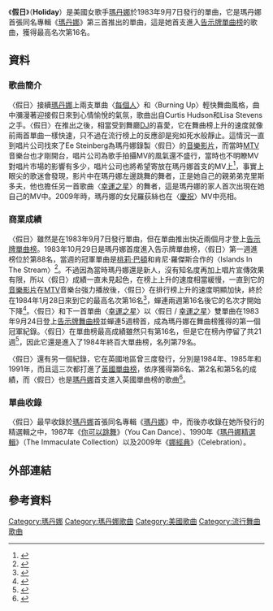 {{noteTA
|2=zh-cn:麦当娜; zh-hk:麥當娜; zh-tw:瑪丹娜;
|G1=Show
}}
{{Infobox single
| Name           = 假日<br />Holiday
| Cover          = Madonna-holiday-1983-us-vinyl.jpg
| Alt            = 
| Caption        = 美国乙烯单
| Border         = yes
| Artist         = [[瑪丹娜|瑪丹娜]]
| Album          = [[麥當娜_(專輯)|瑪丹娜]]
| B-side         = {{flat list|
* "I Know It"
* "Think of Me" <small>(UK)</small>
* "[[True_Blue_(麥當娜歌曲)|True Blue]]" <small>(UK, 1991)</small>}}
| Released       = 1983年9月7日
| Format         = {{flat list|
*7"
*12"
*[[CD|CD]]
}}
| Recorded       = 1983年2月
| Length         = 6:08
| Genre          = [[舞曲|舞曲]]
| Label          = {{flat list|
* [[Sire唱片公司|Sire唱片公司]]
* [[華納兄弟唱片公司|華納兄弟唱片公司]]
}}
| Writer         = {{flat list|
* Curtis Hudson
* Lisa Stevens
}}
| Producer       = John "Jellybean" Benitez
| Misc = 
| Last single    = {{ubl|"[[Burning_Up_(Madonna_song)|Burning Up]]"|(1983)}}
| This single    = {{ubl|"'''Holiday'''"|(1983)}}
| Next single    = {{ubl|"[[Lucky_Star_(歌曲)|Lucky Star]]"|(1983)}}
}}
《'''假日'''》（'''Holiday'''）是美國女歌手[[瑪丹娜|瑪丹娜]]於1983年9月7日發行的單曲，它是瑪丹娜首張同名專輯《[[麥當娜_(專輯)|瑪丹娜]]》第三首推出的單曲，這是她首支進入[[Billboard_Hot_100|告示牌單曲榜]]的歌曲，獲得最高名次第16名。
== 資料 ==
=== 歌曲簡介 ===
〈假日〉接續[[瑪丹娜|瑪丹娜]]上兩支單曲〈[[Everybody_(麥當娜歌曲)|每個人]]〉和〈Burning Up〉輕快舞曲風格，曲中瀰漫著迎接假日來到心情愉悅的氣氛，歌曲出自Curtis Hudson和Lisa Stevens之手。〈假日〉在推出之後，相當受到舞廳[[DJ|DJ]]的喜愛，它在舞曲榜上升的速度就像前兩首單曲一樣快速，只不過在流行榜上的反應卻是宛如死水般靜止。這情況一直到唱片公司找來了Ee Steinberg為瑪丹娜錄製〈假日〉的[[音樂影片|音樂影片]]，而當時[[MTV|MTV]]音樂台也才剛開台，唱片公司為歌手拍攝MV的風氣還不盛行，當時也不明瞭MV對唱片市場的影響有多少，唱片公司也將希望寄放在瑪丹娜首支的MV上<ref>{{Cite web |url=https://www.youtube.com/watch?v=0X7RyGBq2E8 |title=瑪丹娜Holiday音樂影片 |accessdate=2015-01-14 |archive-date=2020-11-30 |archive-url=https://web.archive.org/web/20201130030921/https://www.youtube.com/watch?v=0X7RyGBq2E8 |dead-url=no }}</ref>，事實上眼尖的歌迷會發現，影片中在瑪丹娜左邊跳舞的舞者，正是她自己的親弟弟克里斯多夫，他也擔任另一首歌曲〈[[Lucky_Star_(歌曲)|幸運之星]]〉的舞者，這是瑪丹娜的家人首次出現在她自己的MV中。2009年時，瑪丹娜的女兒羅荻絲也在〈[[慶祝_(麥當娜歌曲)|慶祝]]〉MV中亮相。

=== 商業成績 ===
〈假日〉雖然是在1983年9月7日發行單曲，但在單曲推出快近兩個月才登上[[Billboard_Hot_100|告示牌單曲榜]]。1983年10月29日是瑪丹娜首度進入告示牌單曲榜，〈假日〉第一週進榜位於第88名，當週的冠軍單曲是[[桃莉·巴頓|桃莉·巴頓]]和肯尼·羅傑斯合作的〈Islands In The Stream〉<ref>{{Cite web |url=http://www.billboard.com/charts/hot-100/1983-10-29 |title=1983-10-29告示牌單曲榜 |accessdate=2015-01-14 |archive-date=2020-11-01 |archive-url=https://web.archive.org/web/20201101040837/https://www.billboard.com/charts/hot-100/1983-10-29 |dead-url=no }}</ref>。不過因為當時瑪丹娜還是新人，沒有知名度再加上唱片宣傳效果有限，所以〈假日〉成績一直未見起色，在榜上上升的速度相當緩慢，一直到它的[[音樂影片|音樂影片]]在[[MTV|MTV]]音樂台強力播放後，〈假日〉在排行榜上升的速度明顯加快，終於在1984年1月28日來到它的最高名次第16名<ref>{{Cite web |url=http://www.billboard.com/charts/hot-100/1984-01-28 |title=1984-01-28告示牌單曲榜 |accessdate=2015-01-14 |archive-date=2020-10-23 |archive-url=https://web.archive.org/web/20201023093350/https://www.billboard.com/charts/hot-100/1984-01-28 |dead-url=no }}</ref>，蟬連兩週第16名後它的名次才開始下降<ref>{{Cite web |url=http://www.billboard.com/charts/hot-100/1984-02-04 |title=1984-02-04告示牌單曲榜 |accessdate=2015-01-14 |archive-date=2020-10-21 |archive-url=https://web.archive.org/web/20201021075749/https://www.billboard.com/charts/hot-100/1984-02-04 |dead-url=no }}</ref>。〈假日〉和下一首單曲〈[[Lucky_Star_(歌曲)|幸運之星]]〉以〈假日 / [[Lucky_Star_(歌曲)|幸運之星]]〉雙單曲在1983年9月24日登上[[告示牌舞曲排行榜|告示牌舞曲榜]]並蟬連5週榜首，成為瑪丹娜在舞曲榜獲得的第一個冠軍紀錄。〈假日〉在單曲榜最高成績雖然只有第16名，但是它在榜內停留了共21週<ref>{{Cite web |url=http://www.billboard.com/artist/308786/madonna/chart?page=5&f=379 |title=美國告示牌官網瑪丹娜單曲資料庫 |accessdate=2015-01-14 |archive-date=2015-03-11 |archive-url=https://web.archive.org/web/20150311044016/http://www.billboard.com/artist/308786/madonna/chart?page=5&f=379 |dead-url=no }}</ref>，因此它還是進入了1984年終百大單曲榜，名列第79名。

〈假日〉還有另一個紀錄，它在英國地區曾三度發行，分別是1984年、1985年和1991年，而且這三次都打進了[[英國單曲排行榜|英國單曲榜]]，依序獲得第6名、第2名和第5名的成績，而〈假日〉也是[[瑪丹娜|瑪丹娜]]首支進入英國單曲榜的歌曲<ref>{{Cite web |url=http://www.officialcharts.com/artist/_/madonna/ |title=英國官方排行榜瑪丹娜資料庫 |accessdate=2015-01-14 |archive-date=2015-01-19 |archive-url=https://web.archive.org/web/20150119173628/http://www.officialcharts.com/artist/_/madonna |dead-url=no }}</ref>。

=== 單曲收錄 ===
〈假日〉最早收錄於[[瑪丹娜|瑪丹娜]]首張同名專輯《[[麥當娜_(專輯)|瑪丹娜]]》中，而後亦收錄在她所發行的精選輯之中，1987年《[[You_Can_Dance|你可以跳舞]]》（You Can Dance）、1990年《[[瑪丹娜精選|瑪丹娜精選輯]]》（The Immaculate Collection）以及2009年《[[Celebration_(麥當娜專輯)|娜經典]]》（Celebration）。

== 外部連結 ==
{{瑪丹娜}}
{{瑪丹娜歌曲}}
== 參考資料 ==
{{reflist|3}}
{{DEFAULTSORT:Holiday}}
[[Category:瑪丹娜|Category:瑪丹娜]]
[[Category:瑪丹娜歌曲|Category:瑪丹娜歌曲]]
[[Category:美國歌曲|Category:美國歌曲]]
[[Category:流行舞曲歌曲|Category:流行舞曲歌曲]]
